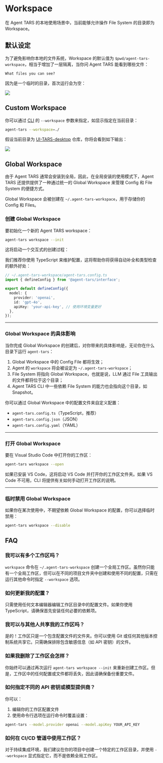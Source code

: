 
# Workspace

在 Agent TARS 的本地使用场景中，当前能够允许操作 File System 的目录即为 Workspace。

## 默认设定

为了避免影响你本地的文件系统，Workspace 的默认值为 `$pwd/agent-tars-workspace`，相当于增加了一层隔离，当你问 Agent TARS 能看到哪些文件：

```text
What files you can see?
```

因为是一个临时的目录，首次运行会为空：

![](/list-files.png)


## Custom Workspace

你可以通过 [CLI](./cli.mdx) 的 `--workspace` 参数来指定，如显示指定在当前目录：

```bash
agent-tars --workspace=./
```

假设当前目录为 [UI-TARS-desktop](https://github.com/bytedance/UI-TARS-desktop) 仓库，你将会看到如下输出：

![](/list-files-custom-workspace.png)


## Global Workspace

由于 Agent TARS 通常会安装到全局，因此，在全局安装的使用模式下，Agent TARS 还提供提供了一种通过统一的 Global Workspace 来管理 Config 和 File System 的便捷方式。

Global Workspace 会被创建在 `~/.agent-tars-workspace`，用于存储你的 Config 和 Files。

### 创建 Global Workspace

要初始化一个新的 Agent TARS workspace：

```bash
agent-tars workspace --init
```

这将启动一个交互式的创建过程：

<VideoPanel
  src="https://lf3-static.bytednsdoc.com/obj/eden-cn/zyha-aulnh/ljhwZthlaukjlkulzlp/docs/videos/create-workspace.mp4"
  loop
  autoPlay
/>

我们推荐你使用 TypeScript 来维护配置，这将帮助你将获得自动补全和类型检查的额外好处：

```typescript
// ~/.agent-tars-workspace/agent-tars.config.ts
import { defineConfig } from '@agent-tars/interface';

export default defineConfig({
  model: {
    provider: 'openai',
    id: 'gpt-4o',
    apiKey: 'your-api-key', // 使用环境变量更好
  },
});
```

---

### Global Workspace 的具体影响

当你完成 Global Workspace 的创建后，对你带来的具体影响是，无论你在什么目录下运行 `agent-tars`：

1. Global Workspace 中的 Config File 都将生效；
2. Agent 的 `workspace` 将会被设定为 `~/.agent-tars-workspace`；
3. File System 将指向 Global Workspace，也就是说，LLM 通过 File 工具输出的文件都将位于这个目录；
4. Agent TARS CLI 中一些依赖 File System 的能力也会指向这个目录，如 Snapshot。

你可以通过 Global Workspace 中的配置文件来自定义配置：

- `agent-tars.config.ts`（TypeScript，推荐）
- `agent-tars.config.json`（JSON）
- `agent-tars.config.yaml`（YAML）

---

### 打开 Global Workspace

要在 Visual Studio Code 中打开你的工作区：

```bash
agent-tars workspace --open
```

如果已安装 VS Code，这将启动 VS Code 并打开你的工作区文件夹。如果 VS Code 不可用，CLI 将提供有关如何手动打开工作区的说明。

---

### 临时禁用 Global Workspace

如果你在某次使用中，不期望依赖 Global Workspace 的配置，你可以选择临时禁用：

```bash
agent-tars workspace --disable
```

## FAQ

### 我可以有多个工作区吗？

`workspace` 命令在 `~/.agent-tars-workspace` 创建一个全局工作区。虽然你只能有一个全局工作区，但可以在不同的项目文件夹中创建和使用不同的配置，只需在运行其他命令时指定 `--workspace` 选项。

### 如何更新我的配置？

只需使用任何文本编辑器编辑工作区目录中的配置文件。如果你使用 TypeScript，请确保首先安装任何必要的依赖项。

### 我可以与其他人共享我的工作区吗？

是的！工作区只是一个包含配置文件的文件夹。你可以使用 Git 或任何其他版本控制系统共享它。只需确保排除包含敏感信息（如 API 密钥）的文件。

### 如果我删除了工作区会怎样？

你始终可以通过再次运行 `agent-tars workspace --init` 来重新创建工作区。但是，工作区中的任何配置或文件都将丢失，因此请确保备份重要文件。

### 如何指定不同的 API 密钥或模型提供商？

你可以：

1. 编辑你的工作区配置文件
2. 使用命令行选项在运行命令时覆盖设置：

```bash
agent-tars --model.provider openai --model.apiKey YOUR_API_KEY
```

### 如何在 CI/CD 管道中使用工作区？

对于持续集成环境，我们建议在你的项目中创建一个特定的工作区目录，并使用 `--workspace` 显式指定它，而不是依赖全局工作区。
